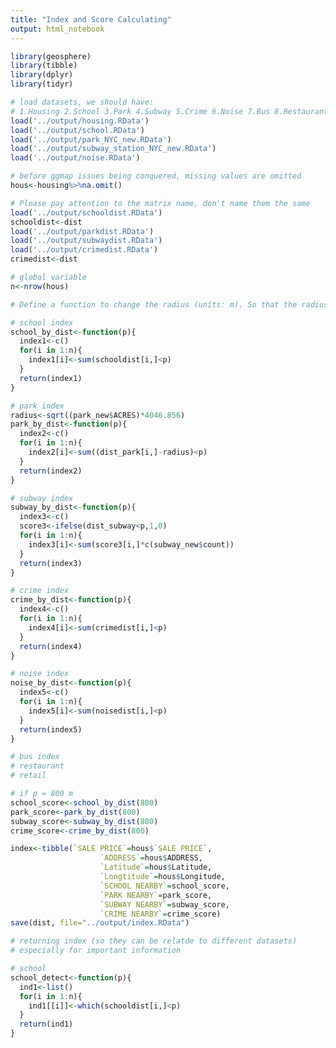 ---
title: "Index and Score Calculating"
output: html_notebook
---

```{r include=FALSE}
library(geosphere)
library(tibble)
library(dplyr)
library(tidyr)
```


```{r}
# load datasets, we should have:
# 1.Housing 2.School 3.Park 4.Subway 5.Crime 6.Noise 7.Bus 8.Restaurant 9.Retail
load('../output/housing.RData') 
load('../output/school.RData')
load('../output/park_NYC_new.RData')
load('../output/subway_station_NYC_new.RData')
load('../output/noise.RData')

# before ggmap issues being conquered, missing values are omitted
hous<-housing%>%na.omit()

# Please pay attention to the matrix name, don't name them the same
load('../output/schooldist.RData')
schooldist<-dist
load('../output/parkdist.RData')
load('../output/subwaydist.RData')
load('../output/crimedist.RData')
crimedist<-dist

# global variable
n<-nrow(hous)
```


```{r}
# Define a function to change the radius (units: m). So that the radius can be changed in the shinny app

# school index
school_by_dist<-function(p){
  index1<-c()
  for(i in 1:n){
    index1[i]<-sum(schooldist[i,]<p)
  }
  return(index1)
}

# park index
radius<-sqrt((park_new$ACRES)*4046.856)
park_by_dist<-function(p){
  index2<-c()
  for(i in 1:n){
    index2[i]<-sum((dist_park[i,]-radius)<p)
  }
  return(index2)
}

# subway index
subway_by_dist<-function(p){
  index3<-c()
  score3<-ifelse(dist_subway<p,1,0)
  for(i in 1:n){
    index3[i]<-sum(score3[i,]*c(subway_new$count))
  }
  return(index3)
}

# crime index
crime_by_dist<-function(p){
  index4<-c()
  for(i in 1:n){
    index4[i]<-sum(crimedist[i,]<p)
  }
  return(index4)
}

# noise index
noise_by_dist<-function(p){
  index5<-c()
  for(i in 1:n){
    index5[i]<-sum(noisedist[i,]<p)
  }
  return(index5)
}

# bus index
# restaurant
# retail

# if p = 800 m
school_score<-school_by_dist(800)
park_score<-park_by_dist(800)
subway_score<-subway_by_dist(800)
crime_score<-crime_by_dist(800)

index<-tibble(`SALE PRICE`=hous$`SALE PRICE`,
                    `ADDRESS`=hous$ADDRESS,
                    `Latitude`=hous$Latitude,
                    `Longtitude`=hous$Longitude,
                    `SCHOOL NEARBY`=school_score,
                    `PARK NEARBY`=park_score,
                    `SUBWAY NEARBY`=subway_score,
                    `CRIME NEARBY`=crime_score)
save(dist, file="../output/index.RData")

```


```{r}
# returning index (so they can be relatde to different datasets)
# especially for important information

# school
school_detect<-function(p){
  ind1<-list()
  for(i in 1:n){
    ind1[[i]]<-which(schooldist[i,]<p)
  }
  return(ind1)
}


```



